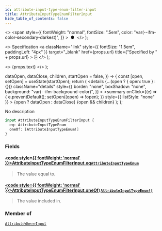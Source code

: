 ```yaml
---
id: attribute-input-type-enum-filter-input
title: AttributeInputTypeEnumFilterInput
hide_table_of_contents: false
---
```


  <>
    <span
      style={{
        fontWeight: "normal",
        fontSize: ".5em",
        color: "var(--ifm-color-secondary-darkest)",
      }}
    >
      &nbsp;●&nbsp;
    </span>
  </>
);

  <>
    Specification
    <a
      className="link"
      style={{ fontSize: "1.5em", paddingLeft: "4px" }}
      target="\_blank"
      href={props.url}
      title={"Specified by " + props.url}
    >
      ⎘
    </a>
  </>
);

  <>
    <span className={props.class}>{props.text}</span>
  </>
);


  dataOpen,
  dataClose,
  children,
  startOpen = false,
}) => {
  const [open, setOpen] = useState(startOpen);
  return (
    <details
      {...(open ? { open: true } : {})}
      className="details"
      style={{
        border: "none",
        boxShadow: "none",
        background: "var(--ifm-background-color)",
      }}
    >
      <summary
        onClick={(e) => {
          e.preventDefault();
          setOpen((open) => !open);
        }}
        style={{ listStyle: "none" }}
      >
        {open ? dataOpen : dataClose}
      </summary>
      {open && children}
    </details>
  );
};

No description

```graphql
input AttributeInputTypeEnumFilterInput {
  eq: AttributeInputTypeEnum
  oneOf: [AttributeInputTypeEnum!]
}
```

### Fields

#### [<code style={{ fontWeight: 'normal' }}>AttributeInputTypeEnumFilterInput.<b>eq</b></code>](#)<Bullet />[`AttributeInputTypeEnum`](../../../api-storefront/attributes/enums/attribute-input-type-enum) <Badge class="badge badge--secondary" text="enum"/>

> The value equal to.

#### [<code style={{ fontWeight: 'normal' }}>AttributeInputTypeEnumFilterInput.<b>oneOf</b></code>](#)<Bullet />[`[AttributeInputTypeEnum!]`](../../../api-storefront/attributes/enums/attribute-input-type-enum) <Badge class="badge badge--secondary" text="list"/> <Badge class="badge badge--secondary" text="enum"/>

> The value included in.

### Member of

[`AttributeWhereInput`](../../../api-storefront/attributes/inputs/attribute-where-input) <Badge class="badge badge--secondary" text="input"/>
